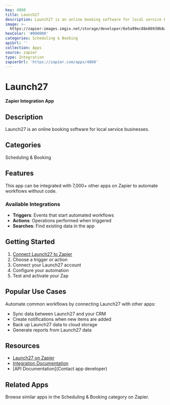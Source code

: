 ```yaml
---
key: 4860
title: Launch27
description: Launch27 is an online booking software for local service businesses.
image: >-
  https://zapier-images.imgix.net/storage/developer/6e5a99ec88e86930b8ae18cb677aad94.png?auto=format%2Ccompress&ixlib=python-3.0.0&q=50
hexColor: '#000000'
categories: Scheduling & Booking
apiUrl: ''
collection: Apps
source: zapier
type: Integration
zapierUrl: 'https://zapier.com/apps/4860'
---
```

# Launch27

**Zapier Integration App**

## Description

Launch27 is an online booking software for local service businesses.

## Categories

Scheduling & Booking

## Features

This app can be integrated with 7,000+ other apps on Zapier to automate workflows without code.

### Available Integrations

- **Triggers**: Events that start automated workflows
- **Actions**: Operations performed when triggered
- **Searches**: Find existing data in the app

## Getting Started

1. [Connect Launch27 to Zapier](https://zapier.com/apps/4860)
2. Choose a trigger or action
3. Connect your Launch27 account
4. Configure your automation
5. Test and activate your Zap

## Popular Use Cases

Automate common workflows by connecting Launch27 with other apps:

- Sync data between Launch27 and your CRM
- Create notifications when new items are added
- Back up Launch27 data to cloud storage
- Generate reports from Launch27 data

## Resources

- [Launch27 on Zapier](https://zapier.com/apps/4860)
- [Integration Documentation](https://zapier.com/apps/4860/integrations)
- [API Documentation](Contact app developer)

## Related Apps

Browse similar apps in the Scheduling & Booking category on Zapier.
